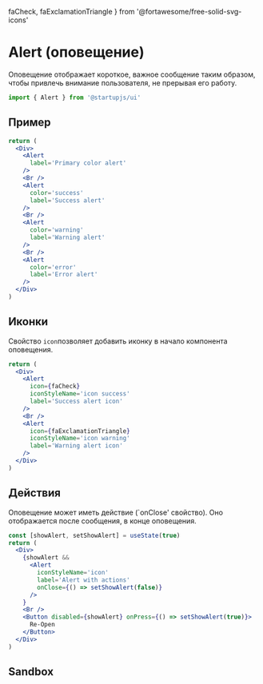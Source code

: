  faCheck,
  faExclamationTriangle
} from '@fortawesome/free-solid-svg-icons'

# Alert (оповещение)

Оповещение отображает короткое, важное сообщение таким образом, чтобы привлечь внимание пользователя, не прерывая его работу.

```jsx
import { Alert } from '@startupjs/ui'
```

## Пример

```jsx example
return (
  <Div>
    <Alert
      label='Primary color alert'
    />
    <Br />
    <Alert
      color='success'
      label='Success alert'
    />
    <Br />
    <Alert
      color='warning'
      label='Warning alert'
    />
    <Br />
    <Alert
      color='error'
      label='Error alert'
    />
  </Div>
)
```

## Иконки
Свойство `icon`позволяет добавить иконку в начало компонента оповещения.

```jsx example
return (
  <Div>
    <Alert
      icon={faCheck}
      iconStyleName='icon success'
      label='Success alert icon'
    />
    <Br />
    <Alert
      icon={faExclamationTriangle}
      iconStyleName='icon warning'
      label='Warning alert icon'
    />
  </Div>
)
```

## Действия

Оповещение может иметь действие (`onClose' свойство). Оно отображается после сообщения, в конце оповещения.

```jsx example
const [showAlert, setShowAlert] = useState(true)
return (
  <Div>
    {showAlert &&
      <Alert
        iconStyleName='icon'
        label='Alert with actions'
        onClose={() => setShowAlert(false)}
      />
    }
    <Br />
    <Button disabled={showAlert} onPress={() => setShowAlert(true)}>
      Re-Open
    </Button>
  </Div>
)
```

## Sandbox

<Sandbox Component={Alert} />
